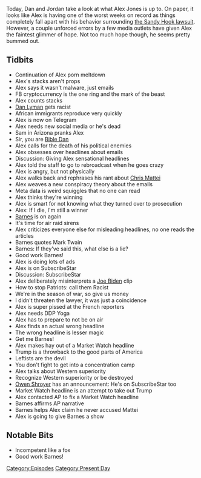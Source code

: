 {{Episode
    | title             = June 17-19, 2019
    | caption           = [https://knowledgefight.libsyn.com/knowledge-fight-june-17-19-2019 Listen to this episode on Libsyn]
    | episodeNumber     = 311
    | length            = 02:03:40
    | airDate           = June 21, 2019
    | coverageStartDate = June 17, 2019
    | coverageEndDate   = June 19, 2019
    | episodeType       = [[:Category:Present Day|Present Day]]
    | appearance        = [[Dan Lyman]], [[Bible Dan]], [[Robert Barnes]], [[Owen Shroyer]], [[Chris Mattei]]
    | oocDrop           = Now TV's watch you
    | question          = ''What's the longest road trip you've ever been on?''
    | previousEpisode   = [[310: June 13-14, 2019]]
    | nextEpisode       = [[312: February 10-13, 2013]]
}}

{{Stub}}

Today, Dan and Jordan take a look at what Alex Jones is up to. On paper, it looks like Alex is having one of the worst weeks on record as things completely fall apart with his behavior surrounding [[Connecticut Sandy Hook Lawsuit (Lafferty v. Jones)|the Sandy Hook lawsuit]]. However, a couple unforced errors by a few media outlets have given Alex the faintest glimmer of hope. Not too much hope though, he seems pretty bummed out.

==Tidbits==

*Continuation of Alex porn meltdown
*Alex's stacks aren't props
*Alex says it wasn't malware, just emails
*FB cryptocurrency is the one ring and the mark of the beast
*Alex counts stacks
*[[Dan Lyman]] gets racist
*African immigrants reproduce very quickly
*Alex is now on Telegram
*Alex needs new social media or he's dead
*Sam in Arizona pranks Alex
*Sir, you are [[Bible Dan]]
*Alex calls for the death of his political enemies
*Alex obsesses over headlines about emails
*Discussion: Giving Alex sensational headlines
*Alex told the staff to go to rebroadcast when he goes crazy
*Alex is angry, but not physically
*Alex walks back and rephrases his rant about [[Chris Mattei]]
*Alex weaves a new conspiracy theory about the emails
*Meta data is weird squiggles that no one can read
*Alex thinks they're winning
*Alex is smart for not knowing what they turned over to prosecution
*Alex: If I die, I'm still a winner
*[[Robert Barnes|Barnes]] is on again
*It's time for air raid sirens
*Alex criticizes everyone else for misleading headlines, no one reads the articles
*Barnes quotes Mark Twain
*Barnes: If they've said this, what else is a lie?
*Good work Barnes!
*Alex is doing lots of ads
*Alex is on SubscribeStar
*Discussion: SubscribeStar
*Alex deliberately misinterprets a [[Joe Biden]] clip
*How to stop Patriots: call them Racist
*We're in the season of war, so give us money
*I didn't threaten the lawyer, it was just a coincidence
*Alex is super pissed at the French reporters
*Alex needs DDP Yoga
*Alex has to prepare to not be on air
*Alex finds an actual wrong headline
*The wrong headline is lesser magic
*Get me Barnes!
*Alex makes hay out of a Market Watch headline
*Trump is a throwback to the good parts of America
*Leftists are the devil
*You don't fight to get into a concentration camp
*Alex talks about Western superiority
*Recognize Western superiority or be destroyed
*[[Owen Shroyer]] has an announcement: He's on SubscribeStar too
*Market Watch headline is an attempt to take out Trump
*Alex contacted AP to fix a Market Watch headline
*Barnes affirms AP narrative
*Barnes helps Alex claim he never accused Mattei
*Alex is going to give Barnes a show

==Notable Bits==

*Incompetent like a fox
*Good work Barnes!

[[Category:Episodes]]
[[Category:Present Day]]
